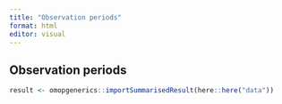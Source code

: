 ```yaml
---
title: "Observation periods"
format: html
editor: visual
---
```


## Observation periods

```r
result <- omopgenerics::importSummarisedResult(here::here("data"))
```
